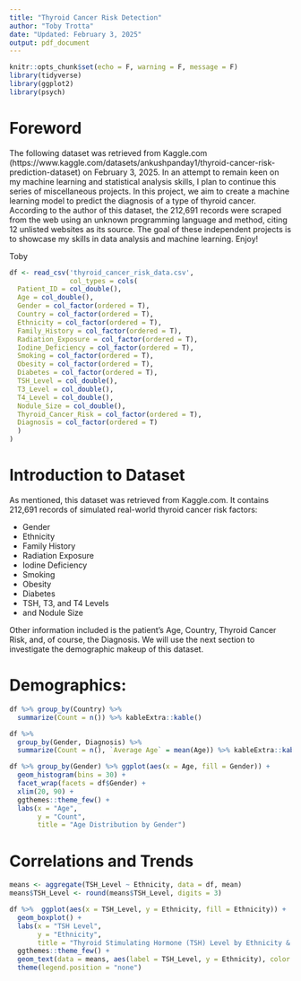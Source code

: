 ```yaml
---
title: "Thyroid Cancer Risk Detection"
author: "Toby Trotta"
date: "Updated: February 3, 2025"
output: pdf_document
---
```


```r
knitr::opts_chunk$set(echo = F, warning = F, message = F)
library(tidyverse)
library(ggplot2)
library(psych)
```

# Foreword

The following dataset was retrieved from Kaggle.com (https://www.kaggle.com/datasets/ankushpanday1/thyroid-cancer-risk-prediction-dataset) on February 3, 2025. In an attempt to remain keen on my machine learning and statistical analysis skills, I plan to continue this series of miscellaneous projects. In this project, we aim to create a machine learning model to predict the diagnosis of a type of thyroid cancer. According to the author of this dataset, the 212,691 records were scraped from the web using an unknown programming language and method, citing 12 unlisted websites as its source. The goal of these independent projects is to showcase my skills in data analysis and machine learning. Enjoy!

Toby

```r
df <- read_csv('thyroid_cancer_risk_data.csv',
               col_types = cols(
  Patient_ID = col_double(),
  Age = col_double(),
  Gender = col_factor(ordered = T),
  Country = col_factor(ordered = T),
  Ethnicity = col_factor(ordered = T),
  Family_History = col_factor(ordered = T),
  Radiation_Exposure = col_factor(ordered = T),
  Iodine_Deficiency = col_factor(ordered = T),
  Smoking = col_factor(ordered = T),
  Obesity = col_factor(ordered = T),
  Diabetes = col_factor(ordered = T),
  TSH_Level = col_double(),
  T3_Level = col_double(),
  T4_Level = col_double(),
  Nodule_Size = col_double(),
  Thyroid_Cancer_Risk = col_factor(ordered = T),
  Diagnosis = col_factor(ordered = T)
  )
)
```

# Introduction to Dataset

As mentioned, this dataset was retrieved from Kaggle.com. It contains 212,691 records of simulated real-world thyroid cancer risk factors:

   * Gender
   * Ethnicity
   * Family History
   * Radiation Exposure
   * Iodine Deficiency
   * Smoking
   * Obesity
   * Diabetes
   * TSH, T3, and T4 Levels
   * and Nodule Size
   
Other information included is the patient's Age, Country, Thyroid Cancer Risk, and, of course, the Diagnosis. We will use the next section to investigate the demographic makeup of this dataset.

# Demographics:
```r
df %>% group_by(Country) %>% 
  summarize(Count = n()) %>% kableExtra::kable()
```

```r
df %>%
  group_by(Gender, Diagnosis) %>%
  summarize(Count = n(), `Average Age` = mean(Age)) %>% kableExtra::kable()
```

```r
df %>% group_by(Gender) %>% ggplot(aes(x = Age, fill = Gender)) +
  geom_histogram(bins = 30) +
  facet_wrap(facets = df$Gender) +
  xlim(20, 90) +
  ggthemes::theme_few() +
  labs(x = "Age",
       y = "Count",
       title = "Age Distribution by Gender")
```

# Correlations and Trends
```r
means <- aggregate(TSH_Level ~ Ethnicity, data = df, mean)
means$TSH_Level <- round(means$TSH_Level, digits = 3)

df %>%  ggplot(aes(x = TSH_Level, y = Ethnicity, fill = Ethnicity)) +
  geom_boxplot() +
  labs(x = "TSH Level",
       y = "Ethnicity",
       title = "Thyroid Stimulating Hormone (TSH) Level by Ethnicity & Diagnosis") +
  ggthemes::theme_few() +
  geom_text(data = means, aes(label = TSH_Level, y = Ethnicity), color = "black", hjust = -1) +
  theme(legend.position = "none")
```

